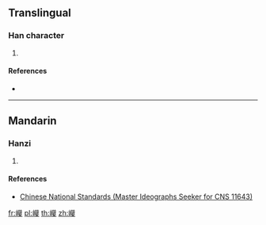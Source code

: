 {{character info/new}}
==Translingual==

===Han character===
{{Han char|rn=46|rad=山|as=19|sn=22|four=24744|canj=UTHV|ids=⿰山⿳艹⿰𠂤辛女}}

# {{defn|Han|sort=山19}}

====References====
* {{Han ref|kx=0323.061|hdz=10809.011|uh=5DD5|ud=24021|bh=F6DD|bd=63197}}

----

==Mandarin==

===Hanzi===
{{cmn-hanzi|pin=[[niè]] ([[nie4]])|wg=nie<sup>4</sup>}}

# {{defn|lang=cmn|sort=山19}}

====References====
* [http://www.cns11643.gov.tw/AIDB/query_general_view.do?page=2&code=6D4B Chinese National Standards (Master Ideographs Seeker for CNS 11643)]

[[fr:巕]]
[[pl:巕]]
[[th:巕]]
[[zh:巕]]